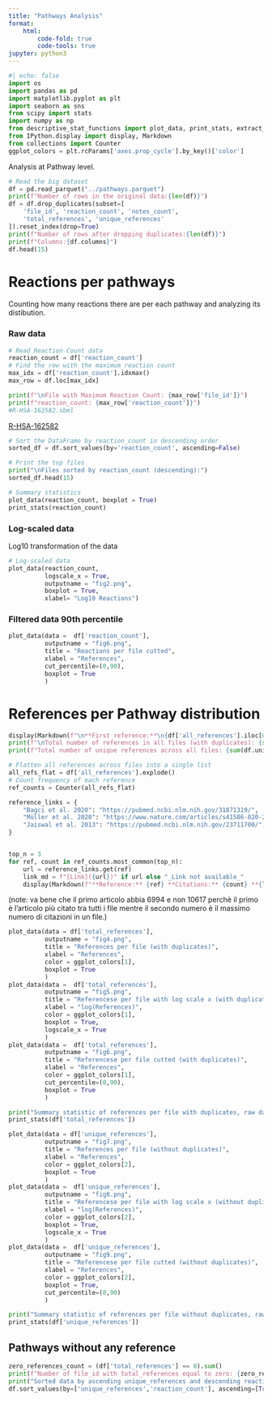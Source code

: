 ```yaml
---
title: "Pathways Analysis"
format: 
    html:
        code-fold: true
        code-tools: true
jupyter: python3
---
```



```python
#| echo: false
import os
import pandas as pd
import matplotlib.pyplot as plt
import seaborn as sns
from scipy import stats
import numpy as np
from descriptive_stat_functions import plot_data, print_stats, extract_references
from IPython.display import display, Markdown
from collections import Counter
ggplot_colors = plt.rcParams['axes.prop_cycle'].by_key()['color']
```

Analysis at Pathway level.
```python
# Read the big dataset 
df = pd.read_parquet("../pathways.parquet")
print(f"Number of rows in the original data:{len(df)}")
df = df.drop_duplicates(subset=[
    'file_id', 'reaction_count', 'notes_count',
    'total_references', 'unique_references'
]).reset_index(drop=True)
print(f"Number of rows after dropping duplicates:{len(df)}")
print(f"Columns:{df.columns}")
df.head(15)
```

# Reactions per pathways
Counting how many reactions there are per each pathway and analyzing its distibution.

### Raw data
```python
# Read Reaction Count data
reaction_count = df['reaction_count']
# Find the row with the maximum reaction count
max_idx = df['reaction_count'].idxmax()  
max_row = df.loc[max_idx]   

print(f"\nFile with Maximum Reaction Count: {max_row['file_id']}")
print(f"reaction_count: {max_row['reaction_count']}")
#R-HSA-162582.sbml
```

[R-HSA-162582](https://reactome.org/content/detail/R-HSA-162582)

```python
# Sort the DataFrame by reaction_count in descending order
sorted_df = df.sort_values(by='reaction_count', ascending=False)

# Print the top files
print("\nFiles sorted by reaction_count (descending):")
sorted_df.head(15)
```


```python
# Summary statistics
plot_data(reaction_count, boxplot = True)
print_stats(reaction_count)
```

### Log-scaled data
Log10 transformation of the data
```python
# Log-scaled data 
plot_data(reaction_count, 
          logscale_x = True, 
          outputname = "fig2.png", 
          boxplot = True, 
          xlabel= "Log10 Reactions")
```

### Filtered data 90th percentile 
```python
plot_data(data =  df['reaction_count'],
          outputname = "fig6.png",
          title = "Reactions per file cutted",
          xlabel = "References",
          cut_percentile=(0,90),
          boxplot = True
          )

```

# References per Pathway distribution

```python
display(Markdown(f"\n**First reference:**\n{df['all_references'].iloc[0]}"))
print(f"\nTotal number of references in all files (with duplicates): {sum(df.total_references.values)}")
print(f"Total number of unique references across all files: {sum(df.unique_references.values)}")
```

```python
# Flatten all references across files into a single list
all_refs_flat = df['all_references'].explode()
# Count frequency of each reference
ref_counts = Counter(all_refs_flat)

reference_links = {
    "Bagci et al. 2020": "https://pubmed.ncbi.nlm.nih.gov/31871319/",
    "Müller et al. 2020": "https://www.nature.com/articles/s41586-020-2474-7",
    "Jaiswal et al. 2013": "https://pubmed.ncbi.nlm.nih.gov/23711700/", 
}


top_n = 3
for ref, count in ref_counts.most_common(top_n):
    url = reference_links.get(ref)
    link_md = f"[Link]({url})" if url else "_Link not available_"
    display(Markdown(f"**Reference:** {ref} **Citations:** {count} **{link_md}** \n"))
```

(note: va bene che il primo articolo abbia 6994 e non 10617 perchè il primo è l'articolo più citato tra tutti i file mentre il secondo numero è il massimo numero di citazioni in un file.)

```python
plot_data(data = df['total_references'],
          outputname = "fig4.png",
          title = "References per file (with duplicates)",
          xlabel = "References",
          color = ggplot_colors[1],
          boxplot = True
          )
plot_data(data =  df['total_references'],
          outputname = "fig5.png",
          title = "Referencese per file with log scale x (with duplicates)",
          xlabel = "log(References)",
          color = ggplot_colors[1],
          boxplot = True,
          logscale_x = True
          )
plot_data(data =  df['total_references'],
          outputname = "fig6.png",
          title = "Referencese per file cutted (with duplicates)",
          xlabel = "References",
          color = ggplot_colors[1],
          cut_percentile=(0,90),
          boxplot = True
          )

print("Summary statistic of references per file with duplicates, raw data: \n")
print_stats(df['total_references'])
```

```python
plot_data(data = df['unique_references'],
          outputname = "fig7.png",
          title = "References per file (without duplicates)",
          xlabel = "References",
          color = ggplot_colors[2],
          boxplot = True
          )
plot_data(data =  df['unique_references'],
          outputname = "fig8.png",
          title = "Referencese per file with log scale x (without duplicates)",
          xlabel = "log(References)",
          color = ggplot_colors[2],
          boxplot = True,
          logscale_x = True
          )
plot_data(data =  df['unique_references'],
          outputname = "fig9.png",
          title = "Referencese per file cutted (without duplicates)",
          xlabel = "References",
          color = ggplot_colors[2],
          boxplot = True,
          cut_percentile=(0,90)
          )

print("Summary statistic of references per file without duplicates, raw data: \n")
print_stats(df['unique_references'])
```

## Pathways without any reference
```python
zero_references_count = (df['total_references'] == 0).sum()
print(f"Number of file_id with total_references equal to zero: {zero_references_count}")
print("Sorted data by ascending unique_references and descending reaction_count")
df.sort_values(by=['unique_references','reaction_count'], ascending=[True, False]).head(15)
```
